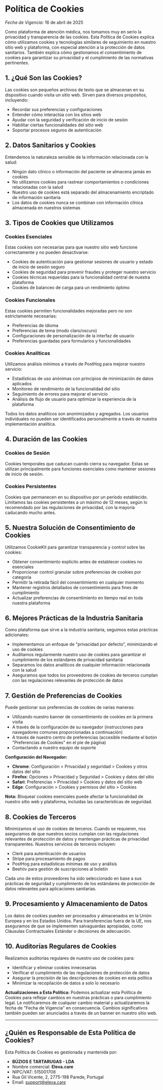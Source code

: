 # Política de Cookies

_Fecha de Vigencia:_ 16 de abril de 2025

Como plataforma de atención médica, nos tomamos muy en serio la privacidad y transparencia de las cookies. Esta Política de Cookies explica cómo utilizamos cookies y tecnologías similares de seguimiento en nuestro sitio web y plataforma, con especial atención a la protección de datos sanitarios. También explica cómo gestionamos el consentimiento de cookies para garantizar su privacidad y el cumplimiento de las normativas pertinentes.

## 1. ¿Qué Son las Cookies?

Las cookies son pequeños archivos de texto que se almacenan en su dispositivo cuando visita un sitio web. Sirven para diversos propósitos, incluyendo:

- Recordar sus preferencias y configuraciones
- Entender cómo interactúa con los sitios web
- Ayudar con la seguridad y verificación de inicio de sesión
- Habilitar ciertas funcionalidades del sitio web
- Soportar procesos seguros de autenticación

## 2. Datos Sanitarios y Cookies

Entendemos la naturaleza sensible de la información relacionada con la salud:

- Ningún dato clínico o información del paciente se almacena jamás en cookies
- No utilizamos cookies para rastrear comportamientos o condiciones relacionadas con la salud
- Nuestro uso de cookies está separado del almacenamiento encriptado de información sanitaria
- Los datos de cookies nunca se combinan con información clínica almacenada en nuestros sistemas

## 3. Tipos de Cookies que Utilizamos

### Cookies Esenciales

Estas cookies son necesarias para que nuestro sitio web funcione correctamente y no pueden desactivarse:

- Cookies de autenticación para gestionar sesiones de usuario y estado de inicio de sesión seguro
- Cookies de seguridad para prevenir fraudes y proteger nuestro servicio
- Cookies técnicas requeridas para la funcionalidad central de nuestra plataforma
- Cookies de balanceo de carga para un rendimiento óptimo

### Cookies Funcionales

Estas cookies permiten funcionalidades mejoradas pero no son estrictamente necesarias:

- Preferencias de idioma
- Preferencias de tema (modo claro/oscuro)
- Configuraciones de personalización de la interfaz de usuario
- Preferencias guardadas para formularios y funcionalidades

### Cookies Analíticas

Utilizamos análisis mínimos a través de PostHog para mejorar nuestro servicio:

- Estadísticas de uso anónimas con principios de minimización de datos aplicados
- Monitoreo de rendimiento de la funcionalidad del sitio
- Seguimiento de errores para mejorar el servicio
- Análisis de flujo de usuario para optimizar la experiencia de la plataforma

Todos los datos analíticos son anonimizados y agregados. Los usuarios individuales no pueden ser identificados personalmente a través de nuestra implementación analítica.

## 4. Duración de las Cookies

### Cookies de Sesión

Cookies temporales que caducan cuando cierra su navegador. Estas se utilizan principalmente para funciones esenciales como mantener sesiones de inicio de sesión.

### Cookies Persistentes

Cookies que permanecen en su dispositivo por un período establecido. Limitamos las cookies persistentes a un máximo de 12 meses, según lo recomendado por las regulaciones de privacidad, con la mayoría caducando mucho antes.

## 5. Nuestra Solución de Consentimiento de Cookies

Utilizamos CookieKit para garantizar transparencia y control sobre las cookies:

- Obtener consentimiento explícito antes de establecer cookies no esenciales
- Proporcionar control granular sobre preferencias de cookies por categoría
- Permitir la retirada fácil del consentimiento en cualquier momento
- Mantener registros detallados de consentimiento para fines de cumplimiento
- Actualizar preferencias de consentimiento en tiempo real en toda nuestra plataforma

## 6. Mejores Prácticas de la Industria Sanitaria

Como plataforma que sirve a la industria sanitaria, seguimos estas prácticas adicionales:

- Implementamos un enfoque de "privacidad por defecto", minimizando el uso de cookies
- Auditamos regularmente nuestro uso de cookies para garantizar el cumplimiento de los estándares de privacidad sanitaria
- Separamos los datos analíticos de cualquier información relacionada con la salud
- Aseguramos que todos los proveedores de cookies de terceros cumplan con las regulaciones relevantes de protección de datos

## 7. Gestión de Preferencias de Cookies

Puede gestionar sus preferencias de cookies de varias maneras:

- Utilizando nuestro banner de consentimiento de cookies en la primera visita
- A través de la configuración de su navegador (instrucciones para navegadores comunes proporcionadas a continuación)
- A través de nuestro centro de preferencias (accesible mediante el botón "Preferencias de Cookies" en el pie de página)
- Contactando a nuestro equipo de soporte

**Configuración del Navegador:**

- **Chrome**: Configuración > Privacidad y seguridad > Cookies y otros datos del sitio
- **Firefox**: Opciones > Privacidad y Seguridad > Cookies y datos del sitio
- **Safari**: Preferencias > Privacidad > Cookies y datos del sitio web
- **Edge**: Configuración > Cookies y permisos del sitio > Cookies

**Nota:** Bloquear cookies esenciales puede afectar la funcionalidad de nuestro sitio web y plataforma, incluidas las características de seguridad.

## 8. Cookies de Terceros

Minimizamos el uso de cookies de terceros. Cuando se requieren, nos aseguramos de que nuestros socios cumplan con las regulaciones relevantes de protección de datos y mantengan prácticas de privacidad transparentes. Nuestros servicios de terceros incluyen:

- Clerk para autenticación de usuarios
- Stripe para procesamiento de pagos
- PostHog para estadísticas mínimas de uso y análisis
- Beehiiv para gestión de suscripciones al boletín

Cada uno de estos proveedores ha sido seleccionado en base a sus prácticas de seguridad y cumplimiento de los estándares de protección de datos relevantes para aplicaciones sanitarias.

## 9. Procesamiento y Almacenamiento de Datos

Los datos de cookies pueden ser procesados y almacenados en la Unión Europea y en los Estados Unidos. Para transferencias fuera de la UE, nos aseguramos de que se implementen salvaguardas apropiadas, como Cláusulas Contractuales Estándar o decisiones de adecuación.

## 10. Auditorías Regulares de Cookies

Realizamos auditorías regulares de nuestro uso de cookies para:

- Identificar y eliminar cookies innecesarias
- Verificar el cumplimiento de las regulaciones de protección de datos
- Asegurar la precisión de las descripciones de cookies en esta política
- Minimizar la recopilación de datos a solo lo necesario

**Actualizaciones a Esta Política:** Podemos actualizar esta Política de Cookies para reflejar cambios en nuestras prácticas o para cumplimiento legal. Le notificaremos de cualquier cambio material y actualizaremos la fecha de "Fecha de Vigencia" en consecuencia. Cambios significativos también pueden ser anunciados a través de un banner en nuestro sitio web.

---

## ¿Quién es Responsable de Esta Política de Cookies?

Esta Política de Cookies es gestionada y mantenida por:

- **BÚZIOS E TARTARUGAS - LDA**
- Nombre comercial: **Eleva.care**
- NIPC/VAT: 515001708
- Rua Gil Vicente, 2, 2775-198 Parede, Portugal
- Email: [support@eleva.care](mailto:support@eleva.care)
